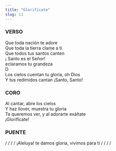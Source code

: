 ```yaml
---
title: "Glorifícate"
slug: 11
---
```



### VERSO

Que toda nación te adore  
Que toda la tierra clame a ti  
Que todos tus santos canten  
¡ Santo es el Señor!  
eclaramos tu grandeza  
D  
Los cielos cuentan tu gloria, oh Dios  
Y tus redimidos cantan ¡Santo, Santo!  

### CORO

Al cantar, abre los cielos  
Y haz llover, muestra tu gloria  
Te queremos ver, y al adorarte exáltate  
¡Glorifícate!  

### PUENTE

/ / / / ¡Aleluya! te damos gloria, vivimos para ti / / / /  

